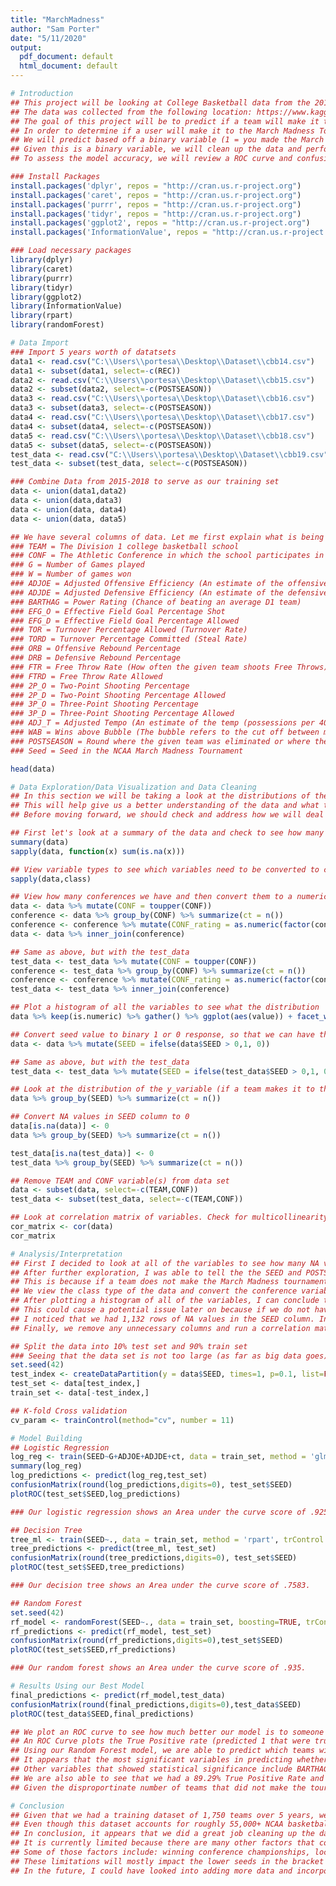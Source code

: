 ---
title: "MarchMadness"
author: "Sam Porter"
date: "5/11/2020"
output:
  pdf_document: default
  html_document: default
---

```{r cars}
# Introduction  
## This project will be looking at College Basketball data from the 2015-2019 seasons. 
## The data was collected from the following location: https://www.kaggle.com/andrewsundberg/college-basketball-dataset#cbb19.csv. 
## The goal of this project will be to predict if a team will make it to the March Madness tournament, given the features provided. 
## In order to determine if a user will make it to the March Madness Tournament, we will need to perform so exploratory analysis to better understand the data. 
## We will predict based off a binary variable (1 = you made the March Madness Tournament and 0 = you did not)
## Given this is a binary variable, we will clean up the data and perform a logistic regression, decision tree and random forest to train the model. 
## To assess the model accuracy, we will review a ROC curve and confusion matrix to determine the overall accuracy of the model.

### Install Packages
install.packages('dplyr', repos = "http://cran.us.r-project.org")
install.packages('caret', repos = "http://cran.us.r-project.org")
install.packages('purrr', repos = "http://cran.us.r-project.org")
install.packages('tidyr', repos = "http://cran.us.r-project.org")
install.packages('ggplot2', repos = "http://cran.us.r-project.org")
install.packages('InformationValue', repos = "http://cran.us.r-project.org")

### Load necessary packages
library(dplyr)
library(caret)
library(purrr)
library(tidyr)
library(ggplot2)
library(InformationValue)
library(rpart)
library(randomForest)

# Data Import
### Import 5 years worth of datatsets
data1 <- read.csv("C:\\Users\\portesa\\Desktop\\Dataset\\cbb14.csv")
data1 <- subset(data1, select=-c(REC))
data2 <- read.csv("C:\\Users\\portesa\\Desktop\\Dataset\\cbb15.csv")
data2 <- subset(data2, select=-c(POSTSEASON))
data3 <- read.csv("C:\\Users\\portesa\\Desktop\\Dataset\\cbb16.csv")
data3 <- subset(data3, select=-c(POSTSEASON))
data4 <- read.csv("C:\\Users\\portesa\\Desktop\\Dataset\\cbb17.csv")
data4 <- subset(data4, select=-c(POSTSEASON))
data5 <- read.csv("C:\\Users\\portesa\\Desktop\\Dataset\\cbb18.csv")
data5 <- subset(data5, select=-c(POSTSEASON))
test_data <- read.csv("C:\\Users\\portesa\\Desktop\\Dataset\\cbb19.csv")
test_data <- subset(test_data, select=-c(POSTSEASON))

### Combine Data from 2015-2018 to serve as our training set
data <- union(data1,data2)
data <- union(data,data3)
data <- union(data, data4)
data <- union(data, data5)

## We have several columns of data. Let me first explain what is being stored in each column.
### TEAM = The Division 1 college basketball school
### CONF = The Athletic Conference in which the school participates in
### G = Number of Games played
### W = Number of games won 
### ADJOE = Adjusted Offensive Efficiency (An estimate of the offensive officiency (points scored per 100 possessions) a team has)
### ADJDE = Adjusted Defensive Efficiency (An estimate of the defensive efficiency (points allowed per 100 possessions) a team has)
### BARTHAG = Power Rating (Chance of beating an average D1 team)
### EFG_O = Effective Field Goal Percentage Shot
### EFG_D = Effective Field Goal Percentage Allowed
### TOR = Turnover Percentage Allowed (Turnover Rate)
### TORD = Turnover Percentage Committed (Steal Rate)
### ORB = Offensive Rebound Percentage
### DRB = Defensive Rebound Percentage 
### FTR = Free Throw Rate (How often the given team shoots Free Throws)
### FTRD = Free Throw Rate Allowed
### 2P_O = Two-Point Shooting Percentage
### 2P_D = Two-Point Shooting Percentage Allowed
### 3P_O = Three-Point Shooting Percentage
### 3P_D = Three-Point Shooting Percentage Allowed
### ADJ_T = Adjusted Tempo (An estimate of the temp (possessions per 40 minutes) a team would have against the team)
### WAB = Wins above Bubble (The bubble refers to the cut off between making the NCC March Madness Torunament and not)
### POSTSEASON = Round where the given team was eliminated or where their season ended
### Seed = Seed in the NCAA March Madness Tournament

head(data)

# Data Exploration/Data Visualization and Data Cleaning
## In this section we will be taking a look at the distributions of the different features. 
## This will help give us a better understanding of the data and what type of feature engineering we may want to do. 
## Before moving forward, we should check and address how we will deal with null values, convert any categorical variables to numerical values remove any unnecessary variables and produce some plots to better understand the distribution of the data in each column.

## First let's look at a summary of the data and check to see how many NA values are in the dataset by each variable
summary(data)
sapply(data, function(x) sum(is.na(x))) 

## View variable types to see which variables need to be converted to categorical
sapply(data,class)

## View how many conferences we have and then convert them to a numeric categorical variable
data <- data %>% mutate(CONF = toupper(CONF))
conference <- data %>% group_by(CONF) %>% summarize(ct = n())
conference <- conference %>% mutate(CONF_rating = as.numeric(factor(conference$CONF, levels = conference$CONF)))
data <- data %>% inner_join(conference)

## Same as above, but with the test_data
test_data <- test_data %>% mutate(CONF = toupper(CONF))
conference <- test_data %>% group_by(CONF) %>% summarize(ct = n())
conference <- conference %>% mutate(CONF_rating = as.numeric(factor(conference$CONF, levels = conference$CONF)))
test_data <- test_data %>% inner_join(conference)

## Plot a histogram of all the variables to see what the distribution
data %>% keep(is.numeric) %>% gather() %>% ggplot(aes(value)) + facet_wrap(~ key, scales = "free") + geom_histogram()

## Convert seed value to binary 1 or 0 response, so that we can have this as our categorical dependent variable.
data <- data %>% mutate(SEED = ifelse(data$SEED > 0,1, 0))

## Same as above, but with the test_data
test_data <- test_data %>% mutate(SEED = ifelse(test_data$SEED > 0,1, 0))

## Look at the distribution of the y_variable (if a team makes it to the NCAA March Madness Tournament)
data %>% group_by(SEED) %>% summarize(ct = n())

## Convert NA values in SEED column to 0
data[is.na(data)] <- 0 
data %>% group_by(SEED) %>% summarize(ct = n())

test_data[is.na(test_data)] <- 0 
test_data %>% group_by(SEED) %>% summarize(ct = n())

## Remove TEAM and CONF variable(s) from data set
data <- subset(data, select=-c(TEAM,CONF))
test_data <- subset(test_data, select=-c(TEAM,CONF))

## Look at correlation matrix of variables. Check for multicollinearity between features and little to no correlation with the SEED feature.
cor_matrix <- cor(data)
cor_matrix

# Analysis/Interpretation
## First I decided to look at all of the variables to see how many NA values were present.
## After further exploration, I was able to tell the the SEED and POSTSEASON columns were the only variables with NA present. 
## This is because if a team does not make the March Madness tournament, they are not given a postseason or seed value and is defaulted to NA.
## We view the class type of the data and convert the conference variable to a categorical variable. We then join this data to add the category of the conference and number of teams over the 4 year span in those conferences (non-distinct teams). 
## After plotting a histogram of all of the variables, I can conclude that all variables (except SEED, BARTHAG and CONF_rating) have a normal distribution.
## This could cause a potential issue later on because if we do not have a balanced data set in terms of a y variable, our model could be biased to predicting one value over another.
## I noticed that we had 1,132 rows of NA values in the SEED column. In order to make this a binary predictor, I converted all NA values to 0.
## Finally, we remove any unnecessary columns and run a correlation matrix to ensure all variables have a correlation with SEED greater than .1 or less than -.1.

## Split the data into 10% test set and 90% train set
### Seeing that the data set is not too large (as far as big data goes), we will have the largest possible train set to train the model.
set.seed(42)
test_index <- createDataPartition(y = data$SEED, times=1, p=0.1, list=FALSE)
test_set <- data[test_index,]
train_set <- data[-test_index,]

## K-fold Cross validation
cv_param <- trainControl(method="cv", number = 11)

# Model Building
## Logistic Regression
log_reg <- train(SEED~G+ADJOE+ADJDE+ct, data = train_set, method = 'glm')
summary(log_reg)
log_predictions <- predict(log_reg,test_set)
confusionMatrix(round(log_predictions,digits=0), test_set$SEED)
plotROC(test_set$SEED,log_predictions)

### Our logistic regression shows an Area under the curve score of .9253.

## Decision Tree
tree_ml <- train(SEED~., data = train_set, method = 'rpart', trControl = cv_param)
tree_predictions <- predict(tree_ml, test_set)
confusionMatrix(round(tree_predictions,digits=0), test_set$SEED)
plotROC(test_set$SEED,tree_predictions)

### Our decision tree shows an Area under the curve score of .7583. 

## Random Forest
set.seed(42)
rf_model <- randomForest(SEED~., data = train_set, boosting=TRUE, trControl = cv_param)
rf_predictions <- predict(rf_model, test_set)
confusionMatrix(round(rf_predictions,digits=0),test_set$SEED)
plotROC(test_set$SEED,rf_predictions)

### Our random forest shows an Area under the curve score of .935. 

# Results Using our Best Model
final_predictions <- predict(rf_model,test_data)
confusionMatrix(round(final_predictions,digits=0),test_data$SEED)
plotROC(test_data$SEED,final_predictions)

## We plot an ROC curve to see how much better our model is to someone randomly guessing. 
## An ROC Curve plots the True Positive rate (predicted 1 that were true 1's) over our False Positive Rate (predicted 1 that were true 0's). 
## Using our Random Forest model, we are able to predict which teams will make the NCAA March Madness Tournament with 96.35% accuracy. 
## It appears that the most significant variables in predicting whether a team will make the NCAA March Madness Tournament are Games, Adjusted Offensive Efficiency, Adjusted Defensive Efficiency and a count of the number of teams in each conference. 
## Other variables that showed statistical significance include BARTHAG and WAB, but had to be removed due to multicollinearity with the ADJOE feature. 
## We are also able to see that we had a 89.29% True Positive Rate and a 93.94% True Negative Rate. 
## Given the disproportinate number of teams that did not make the tournament, it makes sense that we are able to more accurately predict teams that do not make the tournmanent versus the teams that do.

# Conclusion
## Given that we had a training dataset of 1,750 teams over 5 years, we could have a slightly overfit model. 
## Even though this dataset accounts for roughly 55,000+ NCAA basketball games, more data would definitely help us better evaluate the strength of this model. 
## In conclusion, it appears that we did a great job cleaning up the dataset to predict whether or not a team will make the NCAA March Madness Tournament.
## It is currently limited because there are many other factors that could come into play as to why a team may make the NCAA March Madness Tournament. 
## Some of those factors include: winning conference championships, location of conference championships (the home team effect) and violations of NCAA rules.
## These limitations will mostly impact the lower seeds in the bracket as they do not have a guaranteed spot in the NCAA March Madness bracket.
## In the future, I could have looked into adding more data and incorporating additional factors that would have a high correlation to winning a conference championship, to better predict those lower seeds in the bracket.
```
